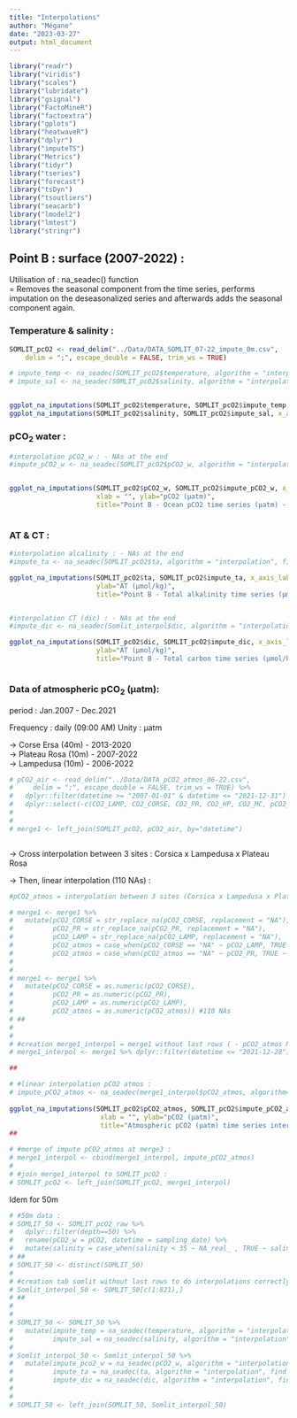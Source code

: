 ```yaml
---
title: "Interpolations"
author: "Mégane"
date: "2023-03-27"
output: html_document
---
```



```r
library("readr")
library("viridis")
library("scales")
library("lubridate")
library("gsignal")
library("FactoMineR")
library("factoextra")
library("gplots")
library("heatwaveR")
library("dplyr")
library("imputeTS")
library("Metrics")
library("tidyr")
library("tseries")
library("forecast")
library("tsDyn")
library("tsoutliers")
library("seacarb")
library("lmodel2")
library("lmtest")
library("stringr")
```
  

## Point B : surface (2007-2022) :  
  
Utilisation of : na_seadec() function  
= Removes the seasonal component from the time series, performs imputation on the deseasonalized series and afterwards adds the seasonal component again.  
  
  
### Temperature & salinity :  
  

```r

SOMLIT_pcO2 <- read_delim("../Data/DATA_SOMLIT_07-22_impute_0m.csv", 
    delim = ";", escape_double = FALSE, trim_ws = TRUE)

# impute_temp <- na_seadec(SOMLIT_pcO2$temperature, algorithm = "interpolation", find_frequency = F)
# impute_sal <- na_seadec(SOMLIT_pcO2$salinity, algorithm = "interpolation", find_frequency = F)


ggplot_na_imputations(SOMLIT_pcO2$temperature, SOMLIT_pcO2$impute_temp, x_axis_labels = SOMLIT_pcO2$datetime, xlab = "", ylab="Temp. (°C)", title="Point B - Temperature time series (°C) - period 2007-2022")
ggplot_na_imputations(SOMLIT_pcO2$salinity, SOMLIT_pcO2$impute_sal, x_axis_labels = SOMLIT_pcO2$datetime, xlab = "", ylab="Salinity", title="Point B - Salinity time series - period 2007-2022")


```

### pCO~2~ water :  
  

```r

#interpolation pCO2_w : - NAs at the end
#impute_pCO2_w <- na_seadec(SOMLIT_pcO2$pCO2_w, algorithm = "interpolation", find_frequency = F)


ggplot_na_imputations(SOMLIT_pcO2$pCO2_w, SOMLIT_pcO2$impute_pCO2_w, x_axis_labels = SOMLIT_pcO2$datetime,
                      xlab = "", ylab="pCO2 (µatm)", 
                      title="Point B - Ocean pCO2 time series (µatm) - period 2007-2022")



```

### AT & CT :  
  
```r

#interpolation alcalinity : - NAs at the end
#impute_ta <- na_seadec(SOMLIT_pcO2$ta, algorithm = "interpolation", find_frequency = T)

ggplot_na_imputations(SOMLIT_pcO2$ta, SOMLIT_pcO2$impute_ta, x_axis_labels = SOMLIT_pcO2$datetime, xlab = "", 
                      ylab="AT (µmol/kg)", 
                      title="Point B - Total alkalinity time series (µmol/kg) - period 2007-2022")


#interpolation CT (dic) : - NAs at the end
#impute_dic <- na_seadec(Somlit_interpol$dic, algorithm = "interpolation", find_frequency = T)

ggplot_na_imputations(SOMLIT_pcO2$dic, SOMLIT_pcO2$impute_dic, x_axis_labels = SOMLIT_pcO2$datetime, xlab = "", 
                      ylab="AT (µmol/kg)", 
                      title="Point B - Total carbon time series (µmol/kg) - period 2007-2022")



```
  
  
### Data of atmospheric pCO~2~ (µatm):  
  
period : Jan.2007 - Dec.2021 
  
Frequency : daily (09:00 AM)
Unity : µatm  
  
→ Corse Ersa (40m) - 2013-2020  
→ Plateau Rosa (10m) - 2007-2022  
→ Lampedusa (10m) - 2006-2022  
  
```r

# pCO2_air <- read_delim("../Data/DATA_pCO2_atmos_06-22.csv", 
#     delim = ";", escape_double = FALSE, trim_ws = TRUE) %>% 
#   dplyr::filter(datetime >= "2007-01-01" & datetime <= "2021-12-31") %>% 
#   dplyr::select(-c(CO2_LAMP, CO2_CORSE, CO2_PR, CO2_HP, CO2_MC, pCO2_MC, pCO2_HP))
# 
# 
# merge1 <- left_join(SOMLIT_pcO2, pCO2_air, by="datetime")



```
  

→ Cross interpolation between 3 sites : Corsica x Lampedusa x Plateau Rosa  
  
→ Then, linear interpolation (110 NAs) :   
  

```r

#pCO2_atmos = interpolation between 3 sites (Corsica x Lampedusa x Plateau Rosa)

# merge1 <- merge1 %>% 
#   mutate(pCO2_CORSE = str_replace_na(pCO2_CORSE, replacement = "NA"),
#          pCO2_PR = str_replace_na(pCO2_PR, replacement = "NA"),
#          pCO2_LAMP = str_replace_na(pCO2_LAMP, replacement = "NA"),
#          pCO2_atmos = case_when(pCO2_CORSE == "NA" ~ pCO2_LAMP, TRUE ~ pCO2_CORSE),
#          pCO2_atmos = case_when(pCO2_atmos == "NA" ~ pCO2_PR, TRUE ~ pCO2_atmos))
# 
# 
# merge1 <- merge1 %>% 
#   mutate(pCO2_CORSE = as.numeric(pCO2_CORSE),
#          pCO2_PR = as.numeric(pCO2_PR),
#          pCO2_LAMP = as.numeric(pCO2_LAMP),
#          pCO2_atmos = as.numeric(pCO2_atmos)) #110 NAs
# ##
# 
# 
# #creation merge1_interpol = merge1 without last rows ( - pCO2_atmos NAs)
# merge1_interpol <- merge1 %>% dplyr::filter(datetime <= "2021-12-28")

##

# #linear interpolation pCO2 atmos :
# impute_pCO2_atmos <- na_seadec(merge1_interpol$pCO2_atmos, algorithm="interpolation")
 
ggplot_na_imputations(SOMLIT_pcO2$pCO2_atmos, SOMLIT_pcO2$impute_pCO2_atmos, x_axis_labels = SOMLIT_pcO2$datetime, 
                       xlab = "", ylab="pCO2 (µatm)", 
                       title="Atmospheric pCO2 (µatm) time series interpolation - period 2007-2021")
##

# #merge of impute pCO2_atmos at merge3 : 
# merge1_interpol <- cbind(merge1_interpol, impute_pCO2_atmos)
#  
# #join merge1_interpol to SOMLIT_pcO2 :
# SOMLIT_pcO2 <- left_join(SOMLIT_pcO2, merge1_interpol)


```
  
  
Idem for 50m  
  

```r

# #50m data :
# SOMLIT_50 <- SOMLIT_pcO2_raw %>% 
#   dplyr::filter(depth==50) %>% 
#   rename(pCO2_w = pCO2, datetime = sampling_date) %>%
#   mutate(salinity = case_when(salinity < 35 ~ NA_real_ , TRUE ~ salinity))
# ##
# SOMLIT_50 <- distinct(SOMLIT_50)
# 
# #creation tab somlit without last rows to do interpolations correctly for pCO2, pH, ta & dic (CT) :
# Somlit_interpol_50 <- SOMLIT_50[c(1:821),]
# ##
# 
# 
# SOMLIT_50 <- SOMLIT_50 %>% 
#   mutate(impute_temp = na_seadec(temperature, algorithm = "interpolation", find_frequency = T),
#          impute_sal = na_seadec(salinity, algorithm = "interpolation", find_frequency = T))
#   
# Somlit_interpol_50 <- Somlit_interpol_50 %>% 
#   mutate(impute_pco2_w = na_seadec(pCO2_w, algorithm = "interpolation", find_frequency = T),
#          impute_ta = na_seadec(ta, algorithm = "interpolation", find_frequency = T),
#          impute_dic = na_seadec(dic, algorithm = "interpolation", find_frequency = T))
# 
# 
# SOMLIT_50 <- left_join(SOMLIT_50, Somlit_interpol_50)

```





